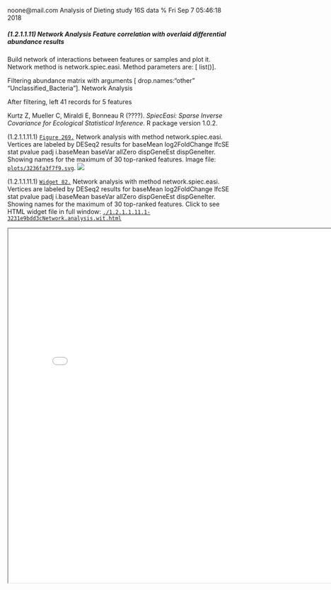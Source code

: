 noone@mail.com
Analysis of Dieting study 16S data
% Fri Sep  7 05:46:18 2018



##### \(1.2.1.1.11\) Network Analysis Feature correlation with overlaid differential abundance results 



Build network of interactions between features or samples and plot it. 
                           Network method is network.spiec.easi. Method parameters are: [ list()].


Filtering abundance matrix with arguments [ drop.names:"other" "Unclassified_Bacteria"]. Network Analysis


After filtering, left 41 records for 5 features


Kurtz Z, Mueller C, Miraldi E, Bonneau R (????). _SpiecEasi: Sparse Inverse Covariance for Ecological Statistical Inference_. R package version
1.0.2.





\(1.2.1.1.11.1\) <a name="figure.269"></a>[`Figure 269.`](#figure.269) Network analysis with method network.spiec.easi. Vertices are labeled by DESeq2 results for                          baseMean log2FoldChange     lfcSE       stat       pvalue        padj  i.baseMean      baseVar allZero dispGeneEst dispGeneIter. Showing names for the maximum of 30 top-ranked features.  Image file: [`plots/3236fa3f7f9.svg`](plots/3236fa3f7f9.svg).
![](plots/3236fa3f7f9.svg)




\(1.2.1.1.11.1\) <a name="widget.82"></a>[`Widget 82.`](#widget.82) Network analysis with method network.spiec.easi. Vertices are labeled by DESeq2 results for                          baseMean log2FoldChange     lfcSE       stat       pvalue        padj  i.baseMean      baseVar allZero dispGeneEst dispGeneIter. Showing names for the maximum of 30 top-ranked features. Click to see HTML widget file in full window: [`./1.2.1.1.11.1-3231e9bdd3cNetwork.analysis.wit.html`](./1.2.1.1.11.1-3231e9bdd3cNetwork.analysis.wit.html)



<iframe src="./1.2.1.1.11.1-3231e9bdd3cNetwork.analysis.wit.html" width="800" height="800"> </iframe>